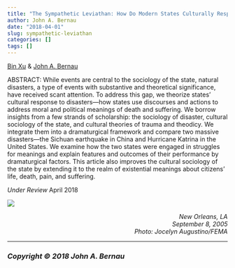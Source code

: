 ```yaml
---
title: "The Sympathetic Leviathan: How Do Modern States Culturally Respond to Disasters"
author: John A. Bernau
date: "2018-04-01"
slug: sympathetic-leviathan
categories: []
tags: []
---
```


[Bin Xu](https://binxu.net/) & [John A. Bernau](/about/)  
  
ABSTRACT: While events are central to the sociology of the state, natural disasters, a type of events with substantive and theoretical significance, have received scant attention. To address this gap, we theorize states’ cultural response to disasters—how states use discourses and actions to address moral and political meanings of death and suffering. We borrow insights from a few strands of scholarship: the sociology of disaster, cultural sociology of the state, and cultural theories of trauma and theodicy. We integrate them into a dramaturgical framework and compare two massive disasters—the Sichuan earthquake in China and Hurricane Katrina in the United States. We examine how the two states were engaged in struggles for meanings and explain features and outcomes of their performance by dramaturgical factors. This article also improves the cultural sociology of the state by extending it to the realm of existential meanings about citizens’ life, death, pain, and suffering.  

  
*Under Review* April 2018

[![](/research/katrina.jpg)](https://commons.wikimedia.org/wiki/File:FEMA_-_19200_-_Photograph_by_Jocelyn_Augustino_taken_on_09-08-2005_in_Louisiana.jpg)

<div style="text-align: right"> 
*New Orleans, LA<br>September 8, 2005<br>Photo: Jocelyn Augustino/FEMA*  
</div>

___

### *Copyright &copy; 2018 John A. Bernau*